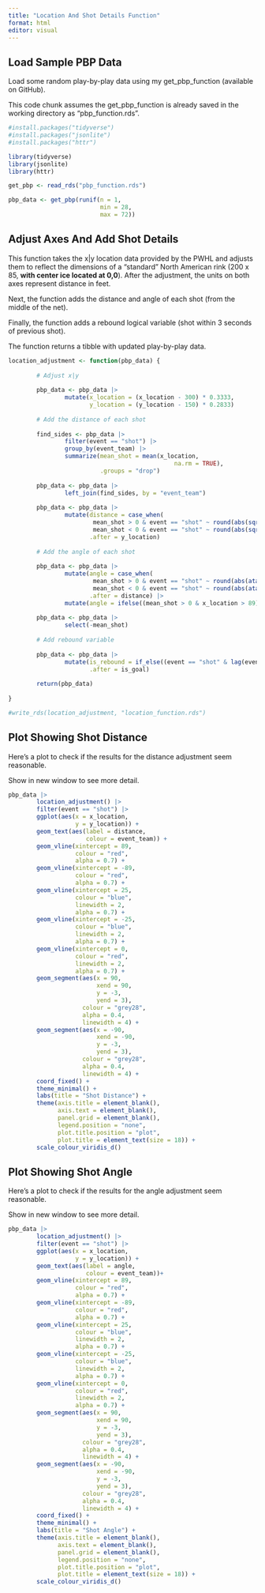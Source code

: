 ```yaml
---
title: "Location And Shot Details Function"
format: html
editor: visual
---
```


## Load Sample PBP Data

Load some random play-by-play data using my get_pbp_function (available on GitHub).

This code chunk assumes the get_pbp_function is already saved in the working directory as "pbp_function.rds".

```r

#install.packages("tidyverse")
#install.packages("jsonlite")
#install.packages("httr")

library(tidyverse)
library(jsonlite)
library(httr)

get_pbp <- read_rds("pbp_function.rds")

pbp_data <- get_pbp(runif(n = 1,
                          min = 28,
                          max = 72))

```

## Adjust Axes And Add Shot Details

This function takes the x\|y location data provided by the PWHL and adjusts them to reflect the dimensions of a "standard" North American rink (200 x 85, **with center ice located at 0,0**). After the adjustment, the units on both axes represent distance in feet.

Next, the function adds the distance and angle of each shot (from the middle of the net).

Finally, the function adds a rebound logical variable (shot within 3 seconds of previous shot).

The function returns a tibble with updated play-by-play data.

```r

location_adjustment <- function(pbp_data) {
        
        # Adjust x|y
        
        pbp_data <- pbp_data |>
                mutate(x_location = (x_location - 300) * 0.3333,
                       y_location = (y_location - 150) * 0.2833)
        
        # Add the distance of each shot
        
        find_sides <- pbp_data |>
                filter(event == "shot") |>
                group_by(event_team) |>
                summarize(mean_shot = mean(x_location,
                                               na.rm = TRUE),
                          .groups = "drop") 
        
        pbp_data <- pbp_data |>
                left_join(find_sides, by = "event_team")
        
        pbp_data <- pbp_data |>
                mutate(distance = case_when(
                        mean_shot > 0 & event == "shot" ~ round(abs(sqrt((x_location - 89)^2 + (y_location)^2)), 1),
                        mean_shot < 0 & event == "shot" ~ round(abs(sqrt((x_location - (-89))^2 + (y_location)^2)), 1)),
                       .after = y_location)
        
        # Add the angle of each shot
        
        pbp_data <- pbp_data |>
                mutate(angle = case_when(
                        mean_shot > 0 & event == "shot" ~ round(abs(atan((0-y_location) / (89-x_location)) * (180 / pi)), 1),
                        mean_shot < 0 & event == "shot" ~ round(abs(atan((0-y_location) / (-89-x_location)) * (180 / pi)), 1)),
                       .after = distance) |>
                mutate(angle = ifelse((mean_shot > 0 & x_location > 89) | (mean_shot < 0 & x_location < -89), 180 - angle, angle))
        
        pbp_data <- pbp_data |>
                select(-mean_shot)
        
        # Add rebound variable
        
        pbp_data <- pbp_data |>
                mutate(is_rebound = if_else((event == "shot" & lag(event) == "shot") & (game_seconds - lag(game_seconds)) < 4, TRUE, FALSE),
                       .after = is_goal)
        
        return(pbp_data)
        
}

#write_rds(location_adjustment, "location_function.rds")

```

## Plot Showing Shot Distance

Here's a plot to check if the results for the distance adjustment seem reasonable.

Show in new window to see more detail.

```r

pbp_data |>
        location_adjustment() |>
        filter(event == "shot") |>
        ggplot(aes(x = x_location,
                   y = y_location)) +
        geom_text(aes(label = distance,
                      colour = event_team)) +
        geom_vline(xintercept = 89,
                   colour = "red",
                   alpha = 0.7) +
        geom_vline(xintercept = -89,
                   colour = "red",
                   alpha = 0.7) +
        geom_vline(xintercept = 25,
                   colour = "blue",
                   linewidth = 2,
                   alpha = 0.7) +
        geom_vline(xintercept = -25,
                   colour = "blue",
                   linewidth = 2,
                   alpha = 0.7) +
        geom_vline(xintercept = 0,
                   colour = "red",
                   linewidth = 2,
                   alpha = 0.7) +
        geom_segment(aes(x = 90,
                         xend = 90,
                         y = -3,
                         yend = 3),
                     colour = "grey28",
                     alpha = 0.4,
                     linewidth = 4) +
        geom_segment(aes(x = -90,
                         xend = -90,
                         y = -3,
                         yend = 3),
                     colour = "grey28",
                     alpha = 0.4,
                     linewidth = 4) +
        coord_fixed() +
        theme_minimal() +
        labs(title = "Shot Distance") +
        theme(axis.title = element_blank(),
              axis.text = element_blank(),
              panel.grid = element_blank(),
              legend.position = "none",
              plot.title.position = "plot",
              plot.title = element_text(size = 18)) +
        scale_colour_viridis_d()

```

## Plot Showing Shot Angle

Here's a plot to check if the results for the angle adjustment seem reasonable.

Show in new window to see more detail.

```r

pbp_data |>
        location_adjustment() |>
        filter(event == "shot") |>
        ggplot(aes(x = x_location,
                   y = y_location)) +
        geom_text(aes(label = angle,
                      colour = event_team))+
        geom_vline(xintercept = 89,
                   colour = "red",
                   alpha = 0.7) +
        geom_vline(xintercept = -89,
                   colour = "red",
                   alpha = 0.7) +
        geom_vline(xintercept = 25,
                   colour = "blue",
                   linewidth = 2,
                   alpha = 0.7) +
        geom_vline(xintercept = -25,
                   colour = "blue",
                   linewidth = 2,
                   alpha = 0.7) +
        geom_vline(xintercept = 0,
                   colour = "red",
                   linewidth = 2,
                   alpha = 0.7) +
        geom_segment(aes(x = 90,
                         xend = 90,
                         y = -3,
                         yend = 3),
                     colour = "grey28",
                     alpha = 0.4,
                     linewidth = 4) +
        geom_segment(aes(x = -90,
                         xend = -90,
                         y = -3,
                         yend = 3),
                     colour = "grey28",
                     alpha = 0.4,
                     linewidth = 4) +
        coord_fixed() +
        theme_minimal() +
        labs(title = "Shot Angle") +
        theme(axis.title = element_blank(),
              axis.text = element_blank(),
              panel.grid = element_blank(),
              legend.position = "none",
              plot.title.position = "plot",
              plot.title = element_text(size = 18)) +
        scale_colour_viridis_d() 

```
